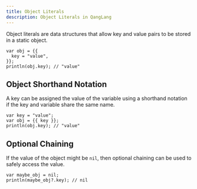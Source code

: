 ---
title: Object Literals
description: Object Literals in QangLang
---

Object literals are data structures that allow key and value pairs to be stored in a static object.

```ql
var obj = {{
  key = "value",
}};
println(obj.key); // "value"
```

## Object Shorthand Notation

A key can be assigned the value of the variable using a shorthand notation if the key and variable share the same name.

```ql
var key = "value";
var obj = {{ key }};
println(obj.key); // "value"
```

## Optional Chaining

If the value of the object might be `nil`, then optional chaining can be used to safely access the value.

```ql
var maybe_obj = nil;
println(maybe_obj?.key); // nil
```
